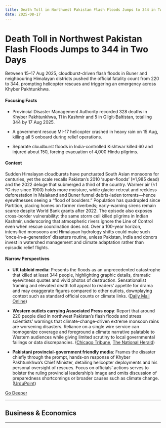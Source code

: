```yaml
---
title: Death Toll in Northwest Pakistan Flash Floods Jumps to 344 in Two Days
date: 2025-08-17
---
```


# Death Toll in Northwest Pakistan Flash Floods Jumps to 344 in Two Days

Between 15–17 Aug 2025, cloudburst-driven flash floods in Buner and neighbouring Himalayan districts pushed the official fatality count from 220 to 344, prompting helicopter rescues and triggering an emergency across Khyber Pakhtunkhwa.

#### Focusing Facts

- Provincial Disaster Management Authority recorded 328 deaths in Khyber Pakhtunkhwa, 11 in Kashmir and 5 in Gilgit-Baltistan, totalling 344 by 17 Aug 2025.

- A government rescue MI-17 helicopter crashed in heavy rain on 15 Aug, killing all 5 onboard during relief operations.

- Separate cloudburst floods in India-controlled Kishtwar killed 60 and injured about 150, forcing evacuation of 4,000 Hindu pilgrims.

#### Context

Sudden Himalayan cloudbursts have punctuated South Asian monsoons for centuries, yet the scale recalls Pakistan’s 2010 ‘super-floods’ (≈1,985 dead) and the 2022 deluge that submerged a third of the country. Warmer air (≈1 °C rise since 1900) holds more moisture, while glacier retreat and reckless deforestation in Malakand and Buner funnel debris-laden torrents—hence eyewitnesses seeing a “flood of boulders.” Population has quadrupled since Partition, placing homes on former riverbeds; early-warning sirens remain scarce despite World Bank grants after 2022. The episode also exposes cross-border vulnerability: the same storm cell killed pilgrims in Indian Kashmir, underscoring that atmospheric rivers ignore the Line of Control even when rescue coordination does not. Over a 100-year horizon, intensified monsoons and Himalayan hydrology shifts could make such ‘once-in-a-generation’ disasters routine, unless Pakistan, India and donors invest in watershed management and climate adaptation rather than episodic relief flights.

#### Narrow Perspectives

- **UK tabloid media**: Presents the floods as an unprecedented catastrophe that killed at least 344 people, highlighting graphic details, dramatic eyewitness quotes and vivid photos of destruction. Sensationalist framing and elevated death toll appeal to readers’ appetite for drama and may exaggerate figures compared to other outlets, downplaying context such as standard official counts or climate links. ([Daily Mail Online](https://www.dailymail.co.uk/news/article-15007313/Flash-floods-kill-hundreds-Pakistan-fast-flowing-water-sends-boulders-crashing-villages.html))

- **Western outlets carrying Associated Press copy**: Report that around 220 people died in northwest Pakistan’s flash floods and stress scientists’ warnings that climate-change-driven extreme monsoon rains are worsening disasters. Reliance on a single wire service can homogenize coverage and foreground a climate narrative palatable to Western audiences while giving limited scrutiny to local governmental failings or data discrepancies. ([Chicago Tribune](https://www.chicagotribune.com/2025/08/16/pakistan-monsoon-flooding-death-toll/), [The National Herald](https://www.thenationalherald.com/pakistans-monsoon-flooding-death-toll-rises-to-220-as-forecasters-warn-of-more-rain-to-come/))

- **Pakistani provincial-government friendly media**: Frames the disaster chiefly through the prompt, hands-on response of Khyber Pakhtunkhwa’s Chief Minister, detailing helicopter deployments and his personal oversight of rescues. Focus on officials’ actions serves to bolster the ruling provincial leadership’s image and omits discussion of preparedness shortcomings or broader causes such as climate change. ([UrduPoint](https://www.urdupoint.com/en/pakistan/cm-kp-dispatches-helicopters-for-rescue-of-pe-2031920.html))


[Go Deeper](https://www.perplexity.ai/search?q=Death+Toll+in+Northwest+Pakistan+Flash+Floods+Jumps+to+344+in+Two+Days)

---

## Business & Economics

---

<a id='1415-aug-2025-inflation-releases-show-us-ppi-spike-amid-indian-deflation-and-easing-nigerian-cpi'></a>
